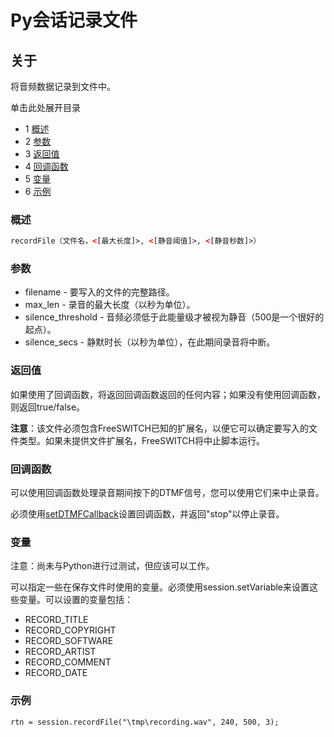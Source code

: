 # Py会话记录文件

## 关于

将音频数据记录到文件中。

单击此处展开目录

* 1 [概述](#概述)
* 2 [参数](#参数)
* 3 [返回值](#返回值)
* 4 [回调函数](#回调函数)
* 5 [变量](#变量)
* 6 [示例](#示例)

### 概述

```xml
recordFile（文件名，<[最大长度]>, <[静音阈值]>, <[静音秒数]>）
```

### 参数

- filename - 要写入的文件的完整路径。
- max_len - 录音的最大长度（以秒为单位）。
- silence_threshold - 音频必须低于此能量级才被视为静音（500是一个很好的起点）。
- silence_secs - 静默时长（以秒为单位），在此期间录音将中断。

### 返回值

如果使用了回调函数，将返回回调函数返回的任何内容；如果没有使用回调函数，则返回true/false。

**注意**：该文件必须包含FreeSWITCH已知的扩展名，以便它可以确定要写入的文件类型。如果未提供文件扩展名，FreeSWITCH将中止脚本运行。

### 回调函数

可以使用回调函数处理录音期间按下的DTMF信号，您可以使用它们来中止录音。

必须使用[setDTMFCallback](Py_Session_SetDTMFCallback_13174079.mdx#about)设置回调函数，并返回"stop"以停止录音。

### 变量

注意：尚未与Python进行过测试，但应该可以工作。

可以指定一些在保存文件时使用的变量。必须使用session.setVariable来设置这些变量。可以设置的变量包括：

- RECORD_TITLE
- RECORD_COPYRIGHT
- RECORD_SOFTWARE
- RECORD_ARTIST
- RECORD_COMMENT
- RECORD_DATE

### 示例

```xml
rtn = session.recordFile("\tmp\recording.wav", 240, 500, 3);
```